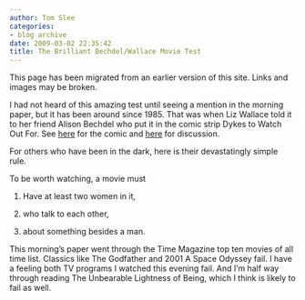 ```yaml
---
author: Tom Slee
categories:
- blog archive
date: 2009-03-02 22:35:42
title: The Brilliant Bechdel/Wallace Movie Test
---
```


::: {.callout-note}

This page has been migrated from an earlier version of this site. 
Links and images may be broken.

:::



				

I had not heard of this amazing test until seeing a mention in the morning paper, but it has been around since 1985. That was when Liz Wallace told it to her friend Alison Bechdel who put it in the comic strip Dykes to Watch Out For. See [here](http://www.dykestowatchoutfor.com/the-rule) for the comic and [here](http://bitchphd.blogspot.com/2008/07/bechdel-rule-and-dark-knight.html) for discussion.

For others who have been in the dark, here is their devastatingly simple rule.  
  


To be worth watching, a movie must



  1. Have at least two women in it,


  2. who talk to each other,


  3. about something besides a man.


This morning's paper went through the Time Magazine top ten movies of all time list. Classics like The Godfather and 2001 A Space Odyssey fail. I have a feeling both TV programs I watched this evening fail. And I'm half way through reading The Unbearable Lightness of Being, which I think is likely to fail as well.


		
